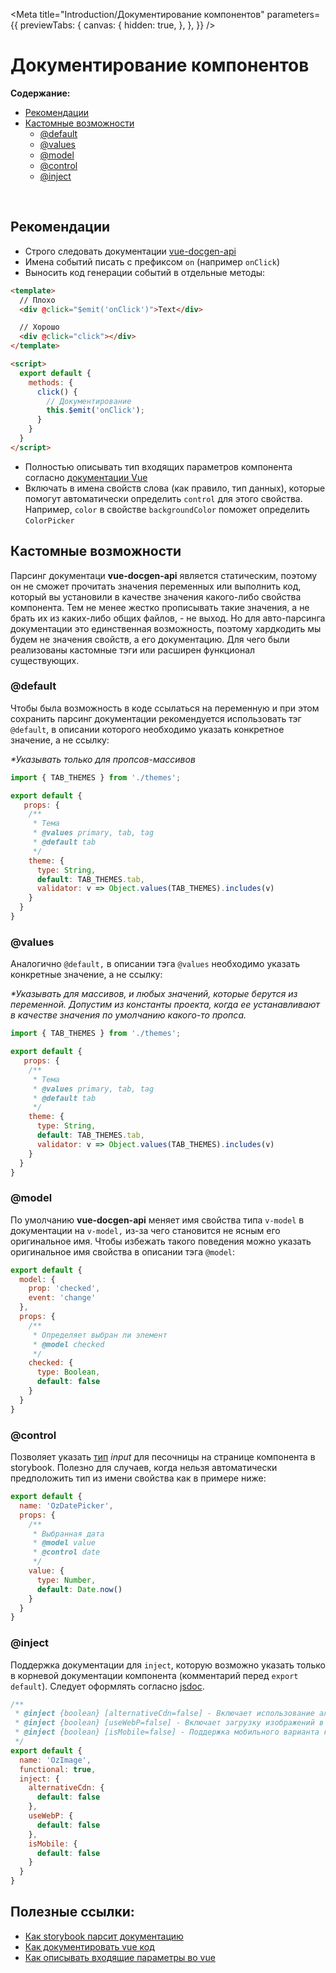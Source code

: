 
<Meta title="Introduction/Документирование компонентов"
      parameters={{
        previewTabs: {
          canvas: {
            hidden: true,
          },
        },
      }} />

# Документирование компонентов

**Содержание:**
+ [Рекомендации](#рекомендации)
+ [Кастомные возможности](#кастомные-возможности)
  * [@default](#default)
  * [@values](#values)
  * [@model](#model)
  * [@control](#control)
  * [@inject](#inject)
<br/>

## Рекомендации

+ Строго следовать документации [vue-docgen-api](https://vue-styleguidist.github.io/docs/Documenting.html)
+ Имена событий писать с префиксом `on` (например `onClick`)
+ Выносить код генерации событий в отдельные методы:

```html
<template>
  // Плохо
  <div @click="$emit('onClick')">Text</div>

  // Хорошо
  <div @click="click"></div>
</template>

<script>
  export default {
    methods: {
      click() {
        // Документирование
        this.$emit('onClick');
      }
    }
  }
</script>
```
+ Полностью описывать тип входящих параметров компонента согласно
[документации Vue](https://vuejs.org/v2/guide/components-props.html#Prop-Validation)
+ Включать в имена свойств слова (как правило, тип данных), которые помогут автоматически определить `control`
для этого свойства. Например, `color` в свойстве `backgroundColor` поможет определить `ColorPicker`

## Кастомные возможности

Парсинг документаци **vue-docgen-api** является статическим, поэтому он не сможет прочитать значения переменных
или выполнить код, который вы установили в качестве значения какого-либо свойства компонента.
Тем не менее жестко прописывать такие значения, а не брать их из каких-либо общих файлов, - не выход. Но для
авто-парсинга документации это единственная возможность, поэтому хардкодить мы будем не значения свойств, а
его документацию. Для чего были реализованы кастомные тэги или расширен функционал существующих.

### @default

Чтобы была возможность в коде ссылаться на переменную и при этом сохранить парсинг документации рекомендуется
использовать тэг `@default`, в описании которого необходимо указать конкретное значение, а не ссылку:

_*Указывать только для пропсов-массивов_

```js
import { TAB_THEMES } from './themes';

export default {
   props: {
    /**
     * Тема
     * @values primary, tab, tag
     * @default tab
     */
    theme: {
      type: String,
      default: TAB_THEMES.tab,
      validator: v => Object.values(TAB_THEMES).includes(v)
    }
  }
}
```

### @values

Аналогично `@default,` в описании тэга `@values` необходимо указать конкретные значение, а не ссылку:

_*Указывать для массивов, и любых значений, которые берутся из переменной. Допустим из константы проекта, когда ее устанавливают в качестве значения по умолчанию какого-то пропса._

```js
import { TAB_THEMES } from './themes';

export default {
   props: {
    /**
     * Тема
     * @values primary, tab, tag
     * @default tab
     */
    theme: {
      type: String,
      default: TAB_THEMES.tab,
      validator: v => Object.values(TAB_THEMES).includes(v)
    }
  }
}
```

### @model

По умолчанию **vue-docgen-api** меняет имя свойства типа `v-model` в документации на `v-model,` из-за чего становится
не ясным его оригинальное имя. Чтобы избежать такого поведения можно указать оригинальное имя свойства в
описании тэга `@model`:

```js
export default {
  model: {
    prop: 'checked',
    event: 'change'
  },
  props: {
    /**
     * Определяет выбран ли элемент
     * @model checked
     */
    checked: {
      type: Boolean,
      default: false
    }
  }
}
```

### @control

Позволяет указать [тип]((https://storybook.js.org/docs/react/essentials/controls#annotation)) *input* для песочницы
на странице компонента в storybook. Полезно для случаев, когда нельзя автоматически предположить тип из имени свойства
как в примере ниже:

```js
export default {
  name: 'OzDatePicker',
  props: {
    /**
     * Выбранная дата
     * @model value
     * @control date
     */
    value: {
      type: Number,
      default: Date.now()
    }
  }
}
```

### @inject

Поддержка документации для `inject`, которую возможно указать только в корневой документации компонента
(комментарий перед `export default`). Следует оформлять согласно [jsdoc](https://jsdoc.app/tags-param.html).

```js
/**
 * @inject {boolean} [alternativeCdn=false] - Включает использование альтернативного cdn
 * @inject {boolean} [useWebP=false] - Включает загрузку изображений в формате webp в тех браузерах, где он поддерживается
 * @inject {boolean} [isMobile=false] - Поддержка мобильного варианта картинок через srcset
 */
export default {
  name: 'OzImage',
  functional: true,
  inject: {
    alternativeCdn: {
      default: false
    },
    useWebP: {
      default: false
    },
    isMobile: {
      default: false
    }
  }
}
```

## Полезные ссылки:
+ [Как storybook парсит документацию](https://storybook.js.org/docs/vue/writing-docs/doc-blocks)
+ [Как документировать vue код](https://vue-styleguidist.github.io/docs/Documenting.html)
+ [Как описывать входящие параметры во vue](https://vuejs.org/v2/guide/components-props.html#Prop-Validation)
